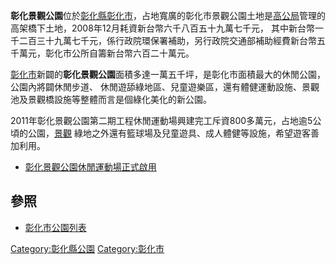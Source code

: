 {{expand|time=2015-11-09T03:42:35+00:00}}
'''彰化景觀公園'''位於[[彰化縣|彰化縣]][[彰化市|彰化市]]，占地寬廣的彰化市景觀公園土地是[[高公局|高公局]]管理的高架橋下土地，2008年12月耗資新台幣六千八百五十九萬七千元，
其中新台幣一千二百三十九萬七千元，係行政院環保署補助，另行政院交通部補助經費新台幣五千萬元，彰化市公所自籌新台幣六百二十萬元。

[[彰化市|彰化市]]新闢的'''彰化景觀公園'''面積多達一萬五千坪，是彰化市面積最大的休閒公園，公園內將闢休閒步道、
休閒遊舔綠地區、兒童遊樂區，還有體健運動設施、景觀池及景觀橋設施等整體而言是個綠化美化的新公園。

2011年彰化景觀公園第二期工程休閒運動場興建完工斥資800多萬元，占地逾5公頃的公園，[http://trp.cpami.gov.tw/ch/AllInOne_Show.aspx?path=176&guid=825a0caf-6cf9-4bd7-91e5-f7615b00edb7&lang=zh-tw 景觀] {{Wayback|url=http://trp.cpami.gov.tw/ch/AllInOne_Show.aspx?path=176&guid=825a0caf-6cf9-4bd7-91e5-f7615b00edb7&lang=zh-tw |date=20220622045733 }}綠地之外還有籃球場及兒童遊具、成人體健等設施，希望遊客善加利用。

* [http://tw.tranews.com/Show/Style1/News/c1_News.asp?SItemId=0271030&ProgramNo=a000001000002&SubjectNo=3247110 彰化景觀公園休閒運動場正式啟用] {{Wayback|url=http://tw.tranews.com/Show/Style1/News/c1_News.asp?SItemId=0271030&ProgramNo=a000001000002&SubjectNo=3247110 |date=20160304100440 }}

==參照==
*[[彰化縣公園列表#彰化市|彰化市公園列表]]

[[Category:彰化縣公園|Category:彰化縣公園]]
[[Category:彰化市|Category:彰化市]]